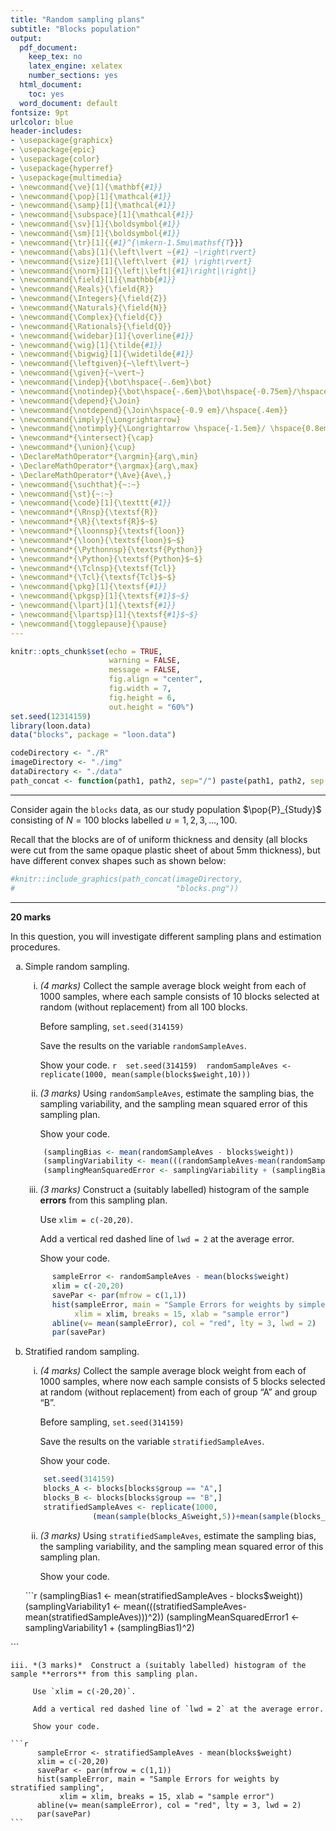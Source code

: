 ```yaml
---
title: "Random sampling plans"
subtitle: "Blocks population"
output:
  pdf_document:
    keep_tex: no
    latex_engine: xelatex
    number_sections: yes
  html_document:
    toc: yes
  word_document: default
fontsize: 9pt
urlcolor: blue
header-includes:
- \usepackage{graphicx}
- \usepackage{epic}
- \usepackage{color}
- \usepackage{hyperref}
- \usepackage{multimedia}
- \newcommand{\ve}[1]{\mathbf{#1}}
- \newcommand{\pop}[1]{\mathcal{#1}}
- \newcommand{\samp}[1]{\mathcal{#1}}
- \newcommand{\subspace}[1]{\mathcal{#1}}
- \newcommand{\sv}[1]{\boldsymbol{#1}}
- \newcommand{\sm}[1]{\boldsymbol{#1}}
- \newcommand{\tr}[1]{{#1}^{\mkern-1.5mu\mathsf{T}}}
- \newcommand{\abs}[1]{\left\lvert ~{#1} ~\right\rvert}
- \newcommand{\size}[1]{\left\lvert {#1} \right\rvert}
- \newcommand{\norm}[1]{\left|\left|{#1}\right|\right|}
- \newcommand{\field}[1]{\mathbb{#1}}
- \newcommand{\Reals}{\field{R}}
- \newcommand{\Integers}{\field{Z}}
- \newcommand{\Naturals}{\field{N}}
- \newcommand{\Complex}{\field{C}}
- \newcommand{\Rationals}{\field{Q}}
- \newcommand{\widebar}[1]{\overline{#1}}
- \newcommand{\wig}[1]{\tilde{#1}}
- \newcommand{\bigwig}[1]{\widetilde{#1}}
- \newcommand{\leftgiven}{~\left\lvert~}
- \newcommand{\given}{~\vert~}
- \newcommand{\indep}{\bot\hspace{-.6em}\bot}
- \newcommand{\notindep}{\bot\hspace{-.6em}\bot\hspace{-0.75em}/\hspace{.4em}}
- \newcommand{\depend}{\Join}
- \newcommand{\notdepend}{\Join\hspace{-0.9 em}/\hspace{.4em}}
- \newcommand{\imply}{\Longrightarrow}
- \newcommand{\notimply}{\Longrightarrow \hspace{-1.5em}/ \hspace{0.8em}}
- \newcommand*{\intersect}{\cap}
- \newcommand*{\union}{\cup}
- \DeclareMathOperator*{\argmin}{arg\,min}
- \DeclareMathOperator*{\argmax}{arg\,max}
- \DeclareMathOperator*{\Ave}{Ave\,}
- \newcommand{\suchthat}{~:~}
- \newcommand{\st}{~:~} 
- \newcommand{\code}[1]{\texttt{#1}}
- \newcommand*{\Rnsp}{\textsf{R}}
- \newcommand*{\R}{\textsf{R}$~$}
- \newcommand*{\loonnsp}{\textsf{loon}}
- \newcommand*{\loon}{\textsf{loon}$~$}
- \newcommand*{\Pythonnsp}{\textsf{Python}}
- \newcommand*{\Python}{\textsf{Python}$~$}
- \newcommand*{\Tclnsp}{\textsf{Tcl}}
- \newcommand*{\Tcl}{\textsf{Tcl}$~$}
- \newcommand{\pkg}[1]{\textsf{#1}}
- \newcommand{\pkgsp}[1]{\textsf{#1}$~$}
- \newcommand{\lpart}[1]{\textsf{#1}}
- \newcommand{\lpartsp}[1]{\textsf{#1}$~$}
- \newcommand{\togglepause}{\pause}
---
```

  
```r
knitr::opts_chunk$set(echo = TRUE, 
                      warning = FALSE,
                      message = FALSE,
                      fig.align = "center", 
                      fig.width = 7, 
                      fig.height = 6,
                      out.height = "60%")
set.seed(12314159)
library(loon.data)
data("blocks", package = "loon.data")

codeDirectory <- "./R"
imageDirectory <- "./img"
dataDirectory <- "./data"
path_concat <- function(path1, path2, sep="/") paste(path1, path2, sep = sep)
```

---


Consider again the `blocks` data, as our study population $\pop{P}_{Study}$ consisting of $N = 100$ blocks labelled $u = 1, 2, 3, \ldots, 100$.

Recall that the blocks are of of uniform thickness and density (all blocks were cut from the same opaque plastic sheet of about 5mm thickness), but have different convex shapes such as shown below:
```r
#knitr::include_graphics(path_concat(imageDirectory, 
#                                    "blocks.png"))
```

---

**20 marks**

In this question, you will investigate different sampling plans and estimation procedures.

a. Simple random sampling.  

    i. *(4 marks)*  Collect the sample average block weight from each of 1000 samples, where each sample consists of 10 blocks selected at random (without replacement) from all 100 blocks. 
    
        Before sampling, `set.seed(314159)`
        
        Save the results on the \R variable `randomSampleAves`.  
    
        Show your code. 
    ```r
        set.seed(314159)
        randomSampleAves <- replicate(1000, mean(sample(blocks$weight,10)))
    ```

    ii. *(3 marks)*  Using `randomSampleAves`, estimate the sampling bias, the sampling variability, and the sampling mean squared error of this sampling plan.
    
        Show your code. 
        
    ```r
        (samplingBias <- mean(randomSampleAves - blocks$weight))
        (samplingVariability <- mean(((randomSampleAves-mean(randomSampleAves)))^2))
        (samplingMeanSquaredError <- samplingVariability + (samplingBias)^2)
```

    iii. *(3 marks)*  Construct a (suitably labelled) histogram of the sample **errors** from this sampling plan.  
    
         Use `xlim = c(-20,20)`.  
        
         Add a vertical red dashed line of `lwd = 2` at the average error.
    
         Show your code. 
         
    ```r
          sampleError <- randomSampleAves - mean(blocks$weight)
          xlim = c(-20,20)
          savePar <- par(mfrow = c(1,1))
          hist(sampleError, main = "Sample Errors for weights by simple random sampling",
               xlim = xlim, breaks = 15, xlab = "sample error")
          abline(v= mean(sampleError), col = "red", lty = 3, lwd = 2)
          par(savePar)
         
    ```

         
\newpage

b. Stratified random sampling.  

    i. *(4 marks)*  Collect the sample average block weight from each of 1000 samples, where now each sample consists of 5 blocks selected at random (without replacement) from each of group "A" and group "B". 
    
        Before sampling, `set.seed(314159)`
        
        Save the results on the \R variable `stratifiedSampleAves`.  
    
        Show your code. 
        
    ```r
        set.seed(314159)
        blocks_A <- blocks[blocks$group == "A",]
        blocks_B <- blocks[blocks$group == "B",]
        stratifiedSampleAves <- replicate(1000,
                   (mean(sample(blocks_A$weight,5))+mean(sample(blocks_B$weight,5)))/2)
    ```      

    ii. *(3 marks)*  Using `stratifiedSampleAves`, estimate the sampling bias, the sampling variability, and the sampling mean squared error of this sampling plan.
    
        Show your code. 
        
    ```r
         (samplingBias1 <- mean(stratifiedSampleAves - blocks$weight))
         (samplingVariability1 <- mean(((stratifiedSampleAves-mean(stratifiedSampleAves)))^2))
         (samplingMeanSquaredError1 <- samplingVariability1 + (samplingBias1)^2)
         
```

    iii. *(3 marks)*  Construct a (suitably labelled) histogram of the sample **errors** from this sampling plan.  
    
         Use `xlim = c(-20,20)`.  
        
         Add a vertical red dashed line of `lwd = 2` at the average error.
    
         Show your code. 
         
    ```r
          sampleError <- stratifiedSampleAves - mean(blocks$weight)
          xlim = c(-20,20)
          savePar <- par(mfrow = c(1,1))
          hist(sampleError, main = "Sample Errors for weights by stratified sampling", 
               xlim = xlim, breaks = 15, xlab = "sample error")
          abline(v= mean(sampleError), col = "red", lty = 3, lwd = 2)
          par(savePar)
    ```
